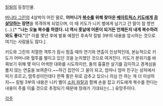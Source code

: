 [[킬빌]]의 등장인물.

[[버니타 그린]]의 4살박이 어린 딸로, '''어머니가 [[복수]]를 위해 찾아온 [[베아트릭스 키도]]에게 [[끔살]]당하는 장면'''을 목격하게 되었으며, 이 때 키도가 니키 벨에게 남기고 간 말이 참 명언(...).[* '''"나는 오늘 복수를 하였다. 너 역시 훗날에 어른이 되거든 언제든지 내게 복수하려 와도 좋다."'''][* 이를 몇년 후에 발표 예정인 후속작 킬빌 3부의 내용을 암시하는 것으로 여기는 사람들도 많다.]

키도와 그린의 치열한 격투가 잠시 멈출 때의 연기와 연출이 인상적인데, 본능적으로 키도가 어머니와 혈투를 벌이고 있던 것을 눈치챘던 것으로 여겨진다. 키도가 분위기를 바꿔보기 위해 몇 마디 어색한 대화를 시도하지만, 둘의 흉흉한 살기를 감지하고 경계심을 풀지 않는 연출을 보여준다.~~하긴 집안이 그 꼴이 되고, 엄마나 엄마 친구는 상처에서 피가 흐르고, 땀투성이인데다 한쪽 팔은 뒤로 감추고 있으니 의심 안 하는 게 더 이상하지~~ 킬빌 3부의 내용은 니키 벨이 [[소피 파탈]]과 함께 손을 잡고 키도에게 복수를 한다는 내용이 주를 이룰 것으로 추정되기 때문에 장래가 기대되는(...) 유망주이다. 




[[각주]]
